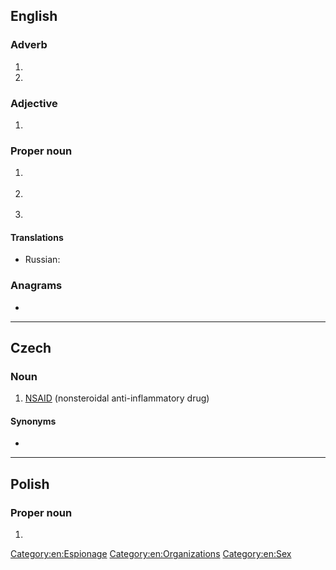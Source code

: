 {{also|nsa|-nsa|-nsä}}
==English==

===Adverb===
{{en-adv|-}}

# {{initialism of|en|no strings attached}}
# {{initialism of|en|[[no]] [[sugar]] [[add]]ed}}

===Adjective===
{{en-adj|-}}

# {{initialism of|en|[[not]] [[sexually]] [[active]]}}

===Proper noun===
{{en-proper noun}}

# {{lb|en|government|US}} {{init of|en|w:National Security Agency|National Security Agency}}
# {{lb|en|government|US|humorous}} {{init of|en|w:National Security Agency|National Surveillance Agency}}
# {{lb|en|mobile phones}} {{init of|en|[[non]] [[standalone]] [[architecture]]}}

====Translations====
{{trans-top|initialism: National Security Agency}}
* Russian: {{t+|ru|АНБ|n}}
{{trans-mid}}
{{trans-bottom}}

===Anagrams===
* {{anagrams|en|a=ans|-san|ANS|NAS|NAs|SAN|SAn|SNA|San|ans|ans.|san}}

[[Category:en:Espionage]]
[[Category:en:Organizations]]
[[Category:en:Sex]]

----

==Czech==

===Noun===
{{head|cs|noun}}

# [[NSAID]] (nonsteroidal anti-inflammatory drug)

====Synonyms====
* {{l|cs|nesteroidní antiflogistikum}}

----

==Polish==

===Proper noun===
{{head|pl|proper noun|g=m}}

# {{initialism of|pl|w:Supreme Administrative Court of Poland|Naczelny Sąd Administracyjny}}